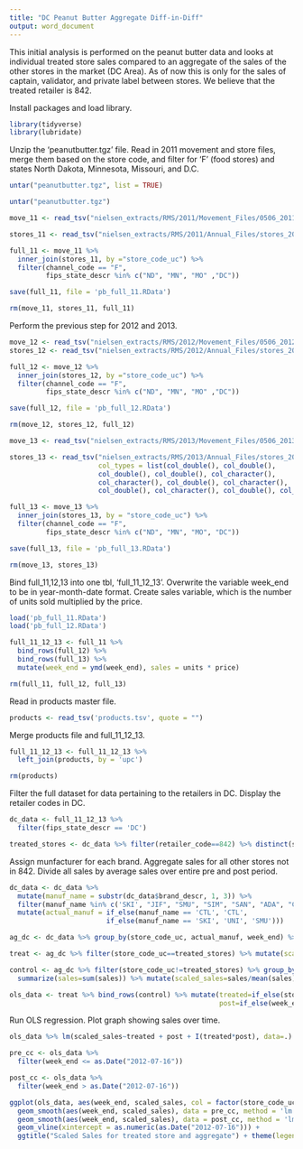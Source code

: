 ---
title: "DC Peanut Butter Aggregate Diff-in-Diff"
output: word_document
---
This initial analysis is performed on the peanut butter data and looks at individual treated store sales compared to
an aggregate of the sales of the other stores in the market (DC Area). As of now this is only for the sales of 
captain, validator, and private label between stores. We believe that the treated retailer is 842. 

Install packages and load library.

```{r, results = 'hide'}
library(tidyverse)
library(lubridate)
```

Unzip the 'peanutbutter.tgz' file. Read in 2011 movement and store files, merge them based
on the store code, and filter for 'F' (food stores) and states North Dakota, Minnesota,
Missouri, and D.C.

```{r, results = 'hide'}
untar("peanutbutter.tgz", list = TRUE)

untar("peanutbutter.tgz")

move_11 <- read_tsv("nielsen_extracts/RMS/2011/Movement_Files/0506_2011/1421_2011.tsv")

stores_11 <- read_tsv("nielsen_extracts/RMS/2011/Annual_Files/stores_2011.tsv")

full_11 <- move_11 %>%
  inner_join(stores_11, by ="store_code_uc") %>% 
  filter(channel_code == "F", 
         fips_state_descr %in% c("ND", "MN", "MO" ,"DC"))

save(full_11, file = 'pb_full_11.RData')

rm(move_11, stores_11, full_11)
```

Perform the previous step for 2012 and 2013.

```{r, results = 'hide'}
move_12 <- read_tsv("nielsen_extracts/RMS/2012/Movement_Files/0506_2012/1421_2012.tsv")
stores_12 <- read_tsv("nielsen_extracts/RMS/2012/Annual_Files/stores_2012.tsv")

full_12 <- move_12 %>%
  inner_join(stores_12, by ="store_code_uc") %>% 
  filter(channel_code == "F",
         fips_state_descr %in% c("ND", "MN", "MO" ,"DC"))

save(full_12, file = 'pb_full_12.RData')

rm(move_12, stores_12, full_12)

move_13 <- read_tsv("nielsen_extracts/RMS/2013/Movement_Files/0506_2013/1421_2013.tsv")

stores_13 <- read_tsv("nielsen_extracts/RMS/2013/Annual_Files/stores_2013.tsv", 
                      col_types = list(col_double(), col_double(),
                      col_double(), col_double(), col_character(),
                      col_character(), col_double(), col_character(), 
                      col_double(), col_character(), col_double(), col_character()))

full_13 <- move_13 %>%
  inner_join(stores_13, by = "store_code_uc") %>%
  filter(channel_code == "F",
         fips_state_descr %in% c("ND", "MN", "MO", "DC"))

save(full_13, file = 'pb_full_13.RData')

rm(move_13, stores_13)
```

Bind full_11,12,13 into one tbl, 'full_11_12_13'. Overwrite the variable week_end to be in
year-month-date format. Create sales variable, which is the number of units sold multiplied
by the price.

```{r, results = 'hide'}
load('pb_full_11.RData')
load('pb_full_12.RData')

full_11_12_13 <- full_11 %>%
  bind_rows(full_12) %>%
  bind_rows(full_13) %>%
  mutate(week_end = ymd(week_end), sales = units * price)

rm(full_11, full_12, full_13)
```

Read in products master file.

```{r, results = 'hide'}
products <- read_tsv('products.tsv', quote = "")
```

Merge products file and full_11_12_13.

```{r, results = 'hide'}
full_11_12_13 <- full_11_12_13 %>%
  left_join(products, by = 'upc')

rm(products)
```

Filter the full dataset for data pertaining to the retailers in DC. Display the retailer
codes in DC.

```{r}
dc_data <- full_11_12_13 %>%
  filter(fips_state_descr == 'DC')

treated_stores <- dc_data %>% filter(retailer_code==842) %>% distinct(store_code_uc)
```

Assign munfacturer for each brand. Aggregate sales for all other stores not in 842. Divide all sales by average sales over entire pre and post period. 

```{r}
dc_data <- dc_data %>%
  mutate(manuf_name = substr(dc_data$brand_descr, 1, 3)) %>%
  filter(manuf_name %in% c('SKI', "JIF", "SMU", "SIM", "SAN", "ADA", "CTL")) %>%
  mutate(actual_manuf = if_else(manuf_name == 'CTL', 'CTL',
                        if_else(manuf_name == 'SKI', 'UNI', 'SMU')))

ag_dc <- dc_data %>% group_by(store_code_uc, actual_manuf, week_end) %>% summarize(sales=sum(sales)) 

treat <- ag_dc %>% filter(store_code_uc==treated_stores) %>% mutate(scaled_sales=sales/mean(sales))

control <- ag_dc %>% filter(store_code_uc!=treated_stores) %>% group_by(actual_manuf, week_end) %>%
  summarize(sales=sum(sales)) %>% mutate(scaled_sales=sales/mean(sales), store_code_uc=00000)

ols_data <- treat %>% bind_rows(control) %>% mutate(treated=if_else(store_code_uc==treated_stores, 1, 0),
                                                    post=if_else(week_end > "2012-07-16", 1, 0))
```

Run OLS regression. Plot graph showing sales over time. 

```{r fig.height=7, fig.width=6}

ols_data %>% lm(scaled_sales~treated + post + I(treated*post), data=.) %>% summary()

pre_cc <- ols_data %>% 
  filter(week_end <= as.Date("2012-07-16")) 

post_cc <- ols_data %>% 
  filter(week_end > as.Date("2012-07-16")) 

ggplot(ols_data, aes(week_end, scaled_sales, col = factor(store_code_uc))) + geom_line() + 
  geom_smooth(aes(week_end, scaled_sales), data = pre_cc, method = 'lm', se = FALSE) + 
  geom_smooth(aes(week_end, scaled_sales), data = post_cc, method = 'lm', se = FALSE) + 
  geom_vline(xintercept = as.numeric(as.Date("2012-07-16"))) + 
  ggtitle("Scaled Sales for treated store and aggregate") + theme(legend.position="bottom")
```